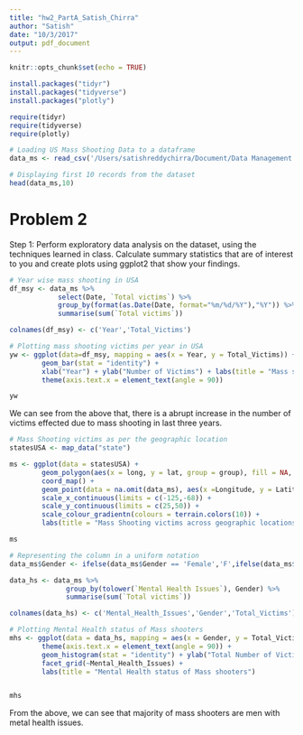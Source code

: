 ```yaml
---
title: "hw2_PartA_Satish_Chirra"
author: "Satish"
date: "10/3/2017"
output: pdf_document
---
```


```r
knitr::opts_chunk$set(echo = TRUE)
```


```r

install.packages("tidyr")
install.packages("tidyverse")
install.packages("plotly")

```

```r

require(tidyr)
require(tidyverse)
require(plotly)

```


```r

# Loading US Mass Shooting Data to a dataframe
data_ms <- read_csv('/Users/satishreddychirra/Document/Data Management & Processing/HW MV/Mass Shootings Dataset.csv')

```



```r

# Displaying first 10 records from the dataset
head(data_ms,10)

```


# Problem 2

Step 1: Perform exploratory data analysis on the dataset, using the techniques learned in class. Calculate summary statistics that are of interest to you and create plots using ggplot2 that show your findings.
```r

# Year wise mass shooting in USA
df_msy <- data_ms %>%
            select(Date, `Total victims`) %>% 
            group_by(format(as.Date(Date, format="%m/%d/%Y"),"%Y")) %>%
            summarise(sum(`Total victims`)) 

colnames(df_msy) <- c('Year','Total_Victims')

# Plotting mass shooting victims per year in USA
yw <- ggplot(data=df_msy, mapping = aes(x = Year, y = Total_Victims)) +
        geom_bar(stat = "identity") + 
        xlab("Year") + ylab("Number of Victims") + labs(title = "Mass shooting victims per year in USA") +
        theme(axis.text.x = element_text(angle = 90)) 

yw

```

We can see from the above that, there is a abrupt increase in the number of victims effected due to mass shooting in last three years.

```r

# Mass Shooting victims as per the geographic location
statesUSA <- map_data("state")

ms <- ggplot(data = statesUSA) + 
        geom_polygon(aes(x = long, y = lat, group = group), fill = NA, color = "black") +
        coord_map() + 
        geom_point(data = na.omit(data_ms), aes(x =Longitude, y = Latitude, color = `Total victims`)) +
        scale_x_continuous(limits = c(-125,-68)) +
        scale_y_continuous(limits = c(25,50)) +
        scale_colour_gradientn(colours = terrain.colors(10)) + 
        labs(title = "Mass Shooting victims across geographic locations")

ms

```


```r


# Representing the column in a uniform notation
data_ms$Gender <- ifelse(data_ms$Gender == 'Female','F',ifelse(data_ms$Gender == 'Male','M',ifelse(data_ms$Gender == 'Male/Female','M/F',ifelse(data_ms$Gender == 'Unknown','Unknown',NA))))

data_hs <- data_ms %>%
              group_by(tolower(`Mental Health Issues`), Gender) %>%
              summarise(sum(`Total victims`))

colnames(data_hs) <- c('Mental_Health_Issues','Gender','Total_Victims')

# Plotting Mental Health status of Mass shooters
mhs <- ggplot(data = data_hs, mapping = aes(x = Gender, y = Total_Victims)) + 
        theme(axis.text.x = element_text(angle = 90)) +
        geom_histogram(stat = "identity") + ylab("Total Number of Victims") +
        facet_grid(~Mental_Health_Issues) + 
        labs(title = "Mental Health status of Mass shooters")


mhs

```


From the above, we can see that majority of mass shooters are men with metal health issues.







































































